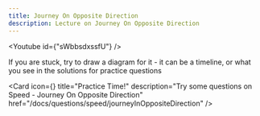 ```yaml
---
title: Journey On Opposite Direction
description: Lecture on Journey On Opposite Direction
---
```




<Youtube id={"sWbbsdxssfU"} />

<Callout type="info" title="Note">
  If you are stuck, try to draw a diagram for it - it can be a timeline, or what
  you see in the solutions for practice questions
</Callout>

<Cards>

<Card
  icon={<FileQuestion />}
  title="Practice Time!"
  description="Try some questions on Speed - Journey On Opposite Direction"
  href="/docs/questions/speed/journeyInOppositeDirection"
/>
</Cards>
